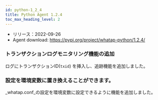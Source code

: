 ```yaml
---
id: python-1_2_4
title: Python Agent 1.2.4
toc_max_heading_level: 2
---
```



-   リリース：2022-09-26
-   Agent download: https://pypi.org/project/whatap-python/1.2.4/

### トランザクションログモニタリング機能の追加

ログにトランザクションID(`txid`) を挿入し、追跡機能を追加しました。

### 設定を環境変数に置き換えることができます。

_whatap.conf_の設定を環境変数に設定できるように機能を追加しました。 
